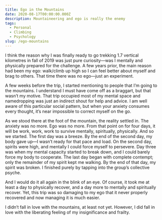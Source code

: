 ```yaml
---
title: Ego in the Mountains
date: 2020-08-17T00:00:00.000Z
description: Mountaineering and ego is really the enemy
tags:
  - Personal
  - Climbing
  - Psychology
slug: /ego-mountains
---
```


I think the reason why I was finally ready to go trekking 1.7 vertical kilometres in fall of 2019 was just pure curiosity—was I mentally and physically prepared for the challenge. A few years prior, the main reason had been my ego: walk/climb up high so I can feel better about myself and brag to others. That time there was no ego—just an experiment.

A few weeks before the trip, I started mentioning to people that I’m going to the mountains. I understand I must have come off as a braggart, but that wasn’t my motive. That trip occupied most of my mental space and namedropping was just an indirect shout for help and advice. I am well aware of this particular social pattern, but when your anxiety consumes every thought, it’s near impossible to correct myself on the go.

As we stood there at the foot of the mountain, the reality settled in. The anxiety was no more. Ego was no more. From that point on for four days, it will be work, work, work to survive mentally, spiritually, physically. And so we started. The first day was a breeze. By the end of the second day, my body gave up—I wasn’t ready for that pace and load. On the second day, spirits were high, and mentally I could force myself to persevere. Day three was when my mental capacity started to break down, and I could barely force my body to cooperate. The last day began with complete contempt; only the remainder of my spirit kept me walking. By the end of that day, my spirit was broken. I finished purely by tapping into the group’s collective psyche.

And I would do it all again in the blink of an eye. Of course, it took me at least a day to physically recover, and a day more to mentally and spiritually recover. Yet, this trip was so damaging to my ego that it never properly recovered and now managing it is much easier.

I didn’t fall in love with the mountains, at least not yet. However, I did fall in love with the liberating feeling of my insignificance and frailty.
